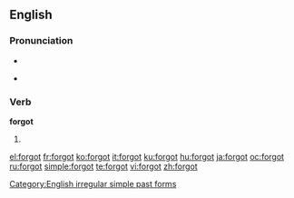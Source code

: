 ==English==

===Pronunciation===
* {{IPA|/'foɻgɒt/}}
* {{audio|en-us-forgot.ogg|Audio (US)}}
*: {{rhymes|ɒt}}

===Verb===
'''forgot'''

# {{simple past of|[[forget]]}}

[[Category:English irregular simple past forms]]

[[el:forgot]]
[[fr:forgot]]
[[ko:forgot]]
[[it:forgot]]
[[ku:forgot]]
[[hu:forgot]]
[[ja:forgot]]
[[oc:forgot]]
[[ru:forgot]]
[[simple:forgot]]
[[te:forgot]]
[[vi:forgot]]
[[zh:forgot]]
